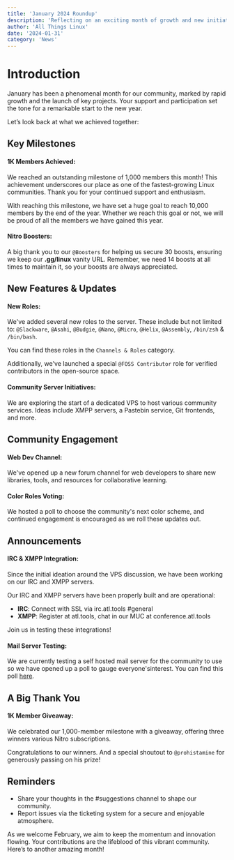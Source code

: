 ```yaml
---
title: 'January 2024 Roundup'
description: 'Reflecting on an exciting month of growth and new initiatives in January 2024. Let’s dive into our community’s latest milestones and updates.'
author: 'All Things Linux'
date: '2024-01-31'
category: 'News'
---
```


# Introduction

January has been a phenomenal month for our community, marked by rapid growth and the launch of key projects. Your support and participation set the tone for a remarkable start to the new year.

Let’s look back at what we achieved together:

## Key Milestones

#### 1K Members Achieved:

We reached an outstanding milestone of 1,000 members this month! This achievement underscores our place as one of the fastest-growing Linux communities. Thank you for your continued support and enthusiasm.

With reaching this milestone, we have set a huge goal to reach 10,000 members by the end of the year. Whether we reach this goal or not, we will be proud of all the members we have gained this year.

#### Nitro Boosters:

A big thank you to our `@Boosters` for helping us secure 30 boosts, ensuring we keep our **.gg/linux** vanity URL. Remember, we need 14 boosts at all times to maintain it, so your boosts are always appreciated.

## New Features & Updates

#### New Roles:

We've added several new roles to the server. These include but not limited to: `@Slackware`, `@Asahi`, `@Budgie`, `@Nano`, `@Micro`, `@Helix`, `@Assembly`, `/bin/zsh` & `/bin/bash`.

You can find these roles in the `Channels & Roles` category.

Additionally, we've launched a special `@FOSS Contributor` role for verified contributors in the open-source space.

#### Community Server Initiatives:

We are exploring the start of a dedicated VPS to host various community services. Ideas include XMPP servers, a Pastebin service, Git frontends, and more.

## Community Engagement

#### Web Dev Channel:

We've opened up a new forum channel for web developers to share new libraries, tools, and resources for collaborative learning.

#### Color Roles Voting:

We hosted a poll to choose the community's next color scheme, and continued engagement is encouraged as we roll these updates out.

## Announcements

#### IRC & XMPP Integration:

Since the initial ideation around the VPS discussion, we have been working on our IRC and XMPP servers.

Our IRC and XMPP servers have been properly built and are operational:

- **IRC**: Connect with SSL via irc.atl.tools #general
- **XMPP**: Register at atl.tools, chat in our MUC at conference.atl.tools

Join us in testing these integrations!

#### Mail Server Testing:

We are currently testing a self hosted mail server for the community to use so we have opened up a poll to gauge everyone'sinterest. You can find this poll [here](https://discord.com/channels/1172245377395728464/1172343581495795752/1204809750370320494).

## A Big Thank You

#### 1K Member Giveaway:

We celebrated our 1,000-member milestone with a giveaway, offering three winners various Nitro subscriptions.

Congratulations to our winners. And a special shoutout to `@prohistamine` for generously passing on his prize!

## Reminders

- Share your thoughts in the #suggestions channel to shape our community.
- Report issues via the ticketing system for a secure and enjoyable atmosphere.

As we welcome February, we aim to keep the momentum and innovation flowing. Your contributions are the lifeblood of this vibrant community. Here’s to another amazing month!
